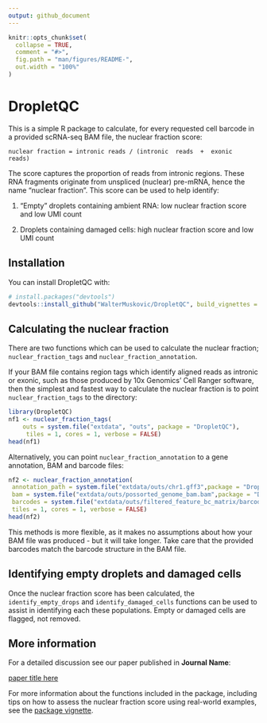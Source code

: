 ```yaml
---
output: github_document
---
```


<!-- README.md is generated from README.Rmd. Please edit that file -->

```r
knitr::opts_chunk$set(
  collapse = TRUE,
  comment = "#>",
  fig.path = "man/figures/README-",
  out.width = "100%"
)
```

# DropletQC

<!-- badges: start -->
<!-- badges: end -->

This is a simple R package to calculate, for every requested cell barcode in a provided scRNA-seq BAM file, the nuclear fraction score:

    nuclear fraction = intronic reads / (intronic  reads  +  exonic  reads)

The score captures the proportion of reads from intronic regions. These RNA fragments originate from unspliced (nuclear) pre-mRNA, hence the name "nuclear fraction". This score can be used to help identify:

 1. "Empty" droplets containing ambient RNA: low nuclear fraction score and low UMI count
 
 2. Droplets containing damaged cells: high nuclear fraction score and low UMI count


## Installation

You can install DropletQC with:

``` r
# install.packages("devtools")
devtools::install_github("WalterMuskovic/DropletQC", build_vignettes = TRUE)
```

## Calculating the nuclear fraction

There are two functions which can be used to calculate the nuclear fraction; `nuclear_fraction_tags` and `nuclear_fraction_annotation`. 

If your BAM file contains region tags which identify aligned reads as intronic or exonic, such as those produced by 10x Genomics' Cell Ranger software, then the simplest and fastest way to calculate the nuclear fraction is to point `nuclear_fraction_tags` to the directory:

```r
library(DropletQC)
nf1 <- nuclear_fraction_tags(
    outs = system.file("extdata", "outs", package = "DropletQC"),
     tiles = 1, cores = 1, verbose = FALSE)
head(nf1)
```

Alternatively, you can point `nuclear_fraction_annotation` to a gene annotation, BAM and barcode files:
```r
nf2 <- nuclear_fraction_annotation(
 annotation_path = system.file("extdata/outs/chr1.gff3",package = "DropletQC"),
 bam = system.file("extdata/outs/possorted_genome_bam.bam",package = "DropletQC"),
 barcodes = system.file("extdata/outs/filtered_feature_bc_matrix/barcodes.tsv.gz",package = "DropletQC"),
 tiles = 1, cores = 1, verbose = FALSE)
head(nf2)
```
This methods is more flexible, as it makes no assumptions about how your BAM file was produced - but it will take longer.
Take care that the provided barcodes match the barcode structure in the BAM file.

## Identifying empty droplets and damaged cells

Once the nuclear fraction score has been calculated, the `identify_empty_drops` and `identify_damaged_cells` functions can be used to assist in identifying each these populations. Empty or damaged cells are flagged, not removed.


## More information

For a detailed discussion see our paper published in **Journal Name**:

[paper title here](https://www.google.com)

For more information about the functions included in the package, including tips on how to assess the nuclear fraction score using real-world examples, see the [package vignette](https://powellgenomicslab.github.io/DropletQC/articles/DropletQC.html).
